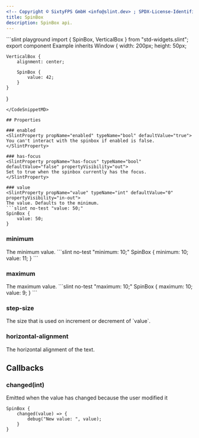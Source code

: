 ```yaml
---
<!-- Copyright © SixtyFPS GmbH <info@slint.dev> ; SPDX-License-Identifier: MIT -->
title: SpinBox
description: SpinBox api.
---
```



<CodeSnippetMD imagePath="/src/assets/generated/spinbox-example.png"  imageWidth="200" imageHeight="200"  imageAlt='spinbox example'>
```slint playground
import { SpinBox, VerticalBox } from "std-widgets.slint";
export component Example inherits Window {
    width: 200px;
    height: 50px;

    VerticalBox {
        alignment: center;

        SpinBox {
            value: 42;
        }
    }  
}
```
</CodeSnippetMD>

## Properties

### enabled
<SlintProperty propName="enabled" typeName="bool" defaultValue="true">
You can't interact with the spinbox if enabled is false.
</SlintProperty>

### has-focus
<SlintProperty propName="has-focus" typeName="bool" defaultValue="false" propertyVisibility="out">
Set to true when the spinbox currently has the focus.
</SlintProperty>

### value
<SlintProperty propName="value" typeName="int" defaultValue="0" propertyVisibility="in-out">
The value. Defaults to the minimum.
```slint no-test "value: 50;"
SpinBox {
    value: 50;
}
```
</SlintProperty>

### minimum
<SlintProperty propName="minimum" typeName="int" defaultValue="0">
The minimum value.
```slint no-test "minimum: 10;"
SpinBox {
    minimum: 10;
    value: 11;
}
```
</SlintProperty>

### maximum
<SlintProperty propName="maximum" typeName="int" defaultValue="100">
The maximum value.
```slint no-test "maximum: 10;"
SpinBox {
    maximum: 10;
    value: 9;
}
```
</SlintProperty>

### step-size
<SlintProperty propName="step-size" typeName="int" defaultValue="1">
The size that is used on increment or decrement of `value`.
</SlintProperty>

### horizontal-alignment
<SlintProperty propName="horizontal-alignment" typeName="enum" enumName="TextHorizontalAlignment" defaultValue="left">
The horizontal alignment of the text.
</SlintProperty>

## Callbacks

### changed(int)
Emitted when the value has changed because the user modified it

```slint no-test {1-4}
SpinBox {
    changed(value) => {
        debug("New value: ", value);
    }
}
```
